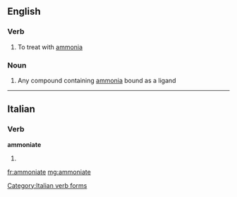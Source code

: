 ==English==

===Verb===
{{en-verb|ammoniat|ing}}

# To treat with [[ammonia]]

===Noun===
{{en-noun}}

#{{inorganic chemistry}} Any compound containing [[ammonia]] bound as a ligand

----

==Italian==

===Verb===
'''ammoniate'''

# {{conjugation of|ammonire||2|p|pres|sub|lang=it}}

[[Category:Italian verb forms]]

[[fr:ammoniate]]
[[mg:ammoniate]]